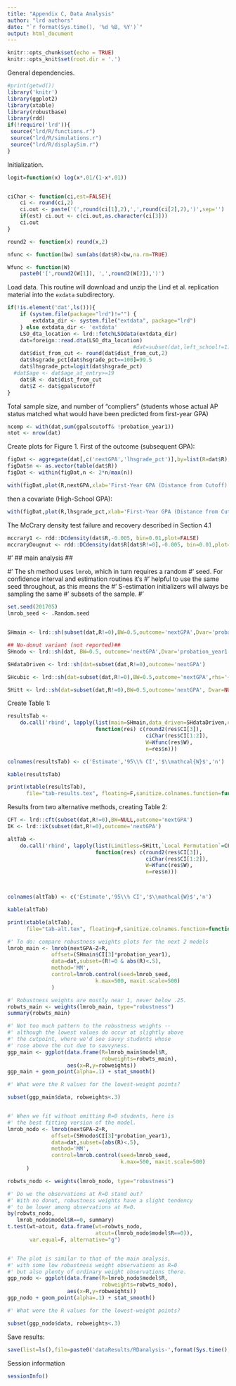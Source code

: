 ```yaml
---
title: "Appendix C, Data Analysis"
author: "lrd authors"
date: "`r format(Sys.time(), '%d %B, %Y')`"
output: html_document
---
```


```r
knitr::opts_chunk$set(echo = TRUE)
knitr::opts_knit$set(root.dir = '.')
```

General dependencies.
```r
#print(getwd())
library('knitr')
library(ggplot2)
library(xtable)
library(robustbase)
library(rdd)
if(!require('lrd')){
 source("lrd/R/functions.r")
 source("lrd/R/simulations.r")
 source("lrd/R/displaySim.r")
}
```

Initialization.
```r
logit=function(x) log(x*.01/(1-x*.01))


ciChar <- function(ci,est=FALSE){
    ci <- round(ci,2)
    ci.out <- paste('(',round(ci[1],2),',',round(ci[2],2),')',sep='')
    if(est) ci.out <- c(ci.out,as.character(ci[3]))
    ci.out
}

round2 <- function(x) round(x,2)

nfunc <- function(bw) sum(abs(dat$R)<bw,na.rm=TRUE)

Wfunc <- function(W)
    paste0('[',round2(W[1]), ',',round2(W[2]),')')

```


Load data. This routine will download and unzip the Lind et al. replication
material into the `exdata` subdirectory.
```r
if(!is.element('dat',ls())){
    if (system.file(package="lrd")!="") {
        extdata_dir <- system.file("extdata", package="lrd")
    } else extdata_dir <- 'extdata'
    LSO_dta_location <- lrd::fetchLSOdata(extdata_dir)
    dat=foreign::read.dta(LSO_dta_location)
                                        #dat=subset(dat,left_school!=1)
    dat$dist_from_cut <- round(dat$dist_from_cut,2)
    dat$hsgrade_pct[dat$hsgrade_pct==100]=99.5
    dat$lhsgrade_pct=logit(dat$hsgrade_pct)
  #dat$age <- dat$age_at_entry>=19
    dat$R <- dat$dist_from_cut
    dat$Z <- dat$gpalscutoff
}
```

Total sample size, and number of "compliers" (students whose actual AP
status matched what would have been predicted from first-year GPA)
```r
ncomp <- with(dat,sum(gpalscutoff& !probation_year1))
ntot <- nrow(dat)
```


Create plots for Figure 1. First of the outcome (subsequent GPA):
```r

figDat <- aggregate(dat[,c('nextGPA','lhsgrade_pct')],by=list(R=dat$R),FUN=mean,na.rm=TRUE)
figDat$n <- as.vector(table(dat$R))
figDat <- within(figDat,n <- 2*n/max(n))

with(figDat,plot(R,nextGPA,xlab='First-Year GPA (Distance from Cutoff)',ylab='Avg Subsequent GPA'))
```
then a covariate (High-School GPA):
```r
with(figDat,plot(R,lhsgrade_pct,xlab='First-Year GPA (Distance from Cutoff)',ylab='Avg logit(hsgrade_pct)'))
```

The McCrary density test failure and recovery described in Section 4.1
```r
mccrary1 <- rdd::DCdensity(dat$R,-0.005, bin=0.01,plot=FALSE)
mccraryDougnut <- rdd::DCdensity(dat$R[dat$R!=0],-0.005, bin=0.01,plot=FALSE)
```


#' ## main analysis ##

#' The sh method uses `lmrob`, which in turn requires a random
#' seed.  For confidence interval and estimation routines it's
#' helpful to use the same seed throughout, as this means the
#' S-estimation initializers will always be sampling the same
#' subsets of the sample.
#'

```r
set.seed(201705)
lmrob_seed <- .Random.seed


SHmain <- lrd::sh(subset(dat,R!=0),BW=0.5,outcome='nextGPA',Dvar='probation_year1')

## No-donut variant (not reported)##
SHnodo <- lrd::sh(dat, BW=0.5, outcome='nextGPA',Dvar='probation_year1')

SHdataDriven <- lrd::sh(dat=subset(dat,R!=0),outcome='nextGPA')

SHcubic <- lrd::sh(dat=subset(dat,R!=0),BW=0.5,outcome='nextGPA',rhs='~Z+poly(R,3)')

SHitt <- lrd::sh(dat=subset(dat,R!=0),BW=0.5,outcome='nextGPA', Dvar=NULL)
```

Create Table 1:
```r

resultsTab <-
    do.call('rbind', lapply(list(main=SHmain,data_driven=SHdataDriven,cubic=SHcubic,ITT=SHitt),
                            function(res) c(round2(res$CI[3]),
                                            ciChar(res$CI[1:2]),
                                            W=Wfunc(res$W),
                                            n=res$n)))

colnames(resultsTab) <- c('Estimate','95\\% CI','$\\mathcal{W}$','n')

kable(resultsTab)

print(xtable(resultsTab),
      file="tab-results.tex", floating=F,sanitize.colnames.function=function(x) x)
```

Results from two alternative methods, creating Table 2:
```r
CFT <- lrd::cft(subset(dat,R!=0),BW=NULL,outcome='nextGPA')
IK <- lrd::ik(subset(dat,R!=0),outcome='nextGPA')

altTab <-
    do.call('rbind', lapply(list(Limitless=SHitt,`Local Permutation`=CFT,`Local OLS`=IK),
                            function(res) c(round2(res$CI[3]),
                                            ciChar(res$CI[1:2]),
                                            W=Wfunc(res$W),
                                            n=res$n)))



colnames(altTab) <- c('Estimate','95\\% CI','$\\mathcal{W}$','n')

kable(altTab)

print(xtable(altTab),
      file="tab-alt.tex", floating=F,sanitize.colnames.function=function(x) x)
```



```r
#' To do: compare robustness weights plots for the next 2 models
lmrob_main <- lmrob(nextGPA~Z+R,
              offset=(SHmain$CI[3]*probation_year1),
              data=dat,subset=(R!=0 & abs(R)<.5),
              method='MM',
              control=lmrob.control(seed=lmrob_seed,
                            k.max=500, maxit.scale=500)
              )

#' Robustness weights are mostly near 1, never below .25.
robwts_main <- weights(lmrob_main, type="robustness")
summary(robwts_main)

#' Not too much pattern to the robustness weights --
#' although the lowest values do occur at slightly above
#' the cutpoint, where we'd see savvy students whose
#' rose above the cut due to savvyness.
ggp_main <- ggplot(data.frame(R=lmrob_main$model$R,
                              robweights=robwts_main),
                   aes(x=R,y=robweights))
ggp_main + geom_point(alpha=.1) + stat_smooth()

#' What were the R values for the lowest-weight points?

subset(ggp_main$data, robweights<.3)


#' When we fit without omitting R=0 students, here is
#' the best fitting version of the model.
lmrob_nodo <- lmrob(nextGPA~Z+R,
              offset=(SHnodo$CI[3]*probation_year1),
              data=dat,subset=(abs(R)<.5),
              method='MM',
              control=lmrob.control(seed=lmrob_seed,
                                    k.max=500, maxit.scale=500)
      )

robwts_nodo <- weights(lmrob_nodo, type="robustness")

#' Do we the observations at R=0 stand out?
#' With no donut, robustness weights have a slight tendency
#' to be lower among observations at R=0.
by(robwts_nodo,
   lmrob_nodo$model$R==0, summary)
t.test(wt~atcut, data.frame(wt=robwts_nodo,
                            atcut=(lmrob_nodo$model$R==0)),
       var.equal=F, alternative="g")


#' The plot is similar to that of the main analysis,
#' with some low robustness weight observations as R=0
#' but also plenty of ordinary weight observations there.
ggp_nodo <- ggplot(data.frame(R=lmrob_nodo$model$R,
                              robweights=robwts_nodo),
                   aes(x=R,y=robweights))
ggp_nodo + geom_point(alpha=.1) + stat_smooth()

#' What were the R values for the lowest-weight points?

subset(ggp_nodo$data, robweights<.3)
```


Save results:
```r
save(list=ls(),file=paste0('dataResults/RDanalysis-',format(Sys.time(),"%m%d%H%M"),'.RData'))
```

Session information
```r
sessionInfo()
```



